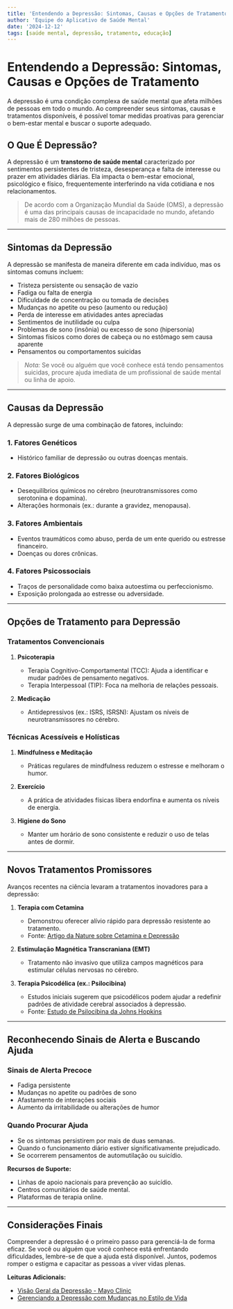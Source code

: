 ```yaml
---
title: 'Entendendo a Depressão: Sintomas, Causas e Opções de Tratamento'
author: 'Equipe do Aplicativo de Saúde Mental'
date: '2024-12-12'
tags: [saúde mental, depressão, tratamento, educação]
---
```


# Entendendo a Depressão: Sintomas, Causas e Opções de Tratamento

A depressão é uma condição complexa de saúde mental que afeta milhões de pessoas em todo o mundo. Ao compreender seus sintomas, causas e tratamentos disponíveis, é possível tomar medidas proativas para gerenciar o bem-estar mental e buscar o suporte adequado.

## O Que É Depressão?

A depressão é um **transtorno de saúde mental** caracterizado por sentimentos persistentes de tristeza, desesperança e falta de interesse ou prazer em atividades diárias. Ela impacta o bem-estar emocional, psicológico e físico, frequentemente interferindo na vida cotidiana e nos relacionamentos.

> De acordo com a Organização Mundial da Saúde (OMS), a depressão é uma das principais causas de incapacidade no mundo, afetando mais de 280 milhões de pessoas.

---

## Sintomas da Depressão

A depressão se manifesta de maneira diferente em cada indivíduo, mas os sintomas comuns incluem:

- Tristeza persistente ou sensação de vazio
- Fadiga ou falta de energia
- Dificuldade de concentração ou tomada de decisões
- Mudanças no apetite ou peso (aumento ou redução)
- Perda de interesse em atividades antes apreciadas
- Sentimentos de inutilidade ou culpa
- Problemas de sono (insônia) ou excesso de sono (hipersonia)
- Sintomas físicos como dores de cabeça ou no estômago sem causa aparente
- Pensamentos ou comportamentos suicidas

> _Nota:_ Se você ou alguém que você conhece está tendo pensamentos suicidas, procure ajuda imediata de um profissional de saúde mental ou linha de apoio.

---

## Causas da Depressão

A depressão surge de uma combinação de fatores, incluindo:

### **1. Fatores Genéticos**

- Histórico familiar de depressão ou outras doenças mentais.

### **2. Fatores Biológicos**

- Desequilíbrios químicos no cérebro (neurotransmissores como serotonina e dopamina).
- Alterações hormonais (ex.: durante a gravidez, menopausa).

### **3. Fatores Ambientais**

- Eventos traumáticos como abuso, perda de um ente querido ou estresse financeiro.
- Doenças ou dores crônicas.

### **4. Fatores Psicossociais**

- Traços de personalidade como baixa autoestima ou perfeccionismo.
- Exposição prolongada ao estresse ou adversidade.

---

## Opções de Tratamento para Depressão

### **Tratamentos Convencionais**

1. **Psicoterapia**

   - Terapia Cognitivo-Comportamental (TCC): Ajuda a identificar e mudar padrões de pensamento negativos.
   - Terapia Interpessoal (TIP): Foca na melhoria de relações pessoais.

2. **Medicação**
   - Antidepressivos (ex.: ISRS, ISRSN): Ajustam os níveis de neurotransmissores no cérebro.

### **Técnicas Acessíveis e Holísticas**

1. **Mindfulness e Meditação**

   - Práticas regulares de mindfulness reduzem o estresse e melhoram o humor.

2. **Exercício**

   - A prática de atividades físicas libera endorfina e aumenta os níveis de energia.

3. **Higiene do Sono**
   - Manter um horário de sono consistente e reduzir o uso de telas antes de dormir.

---

## Novos Tratamentos Promissores

Avanços recentes na ciência levaram a tratamentos inovadores para a depressão:

1. **Terapia com Cetamina**

   - Demonstrou oferecer alívio rápido para depressão resistente ao tratamento.
   - Fonte: [Artigo da Nature sobre Cetamina e Depressão](https://www.nature.com/articles/ketamine-depression)

2. **Estimulação Magnética Transcraniana (EMT)**

   - Tratamento não invasivo que utiliza campos magnéticos para estimular células nervosas no cérebro.

3. **Terapia Psicodélica (ex.: Psilocibina)**
   - Estudos iniciais sugerem que psicodélicos podem ajudar a redefinir padrões de atividade cerebral associados à depressão.
   - Fonte: [Estudo de Psilocibina da Johns Hopkins](https://www.hopkinsmedicine.org/psychedelics-depression)

---

## Reconhecendo Sinais de Alerta e Buscando Ajuda

### **Sinais de Alerta Precoce**

- Fadiga persistente
- Mudanças no apetite ou padrões de sono
- Afastamento de interações sociais
- Aumento da irritabilidade ou alterações de humor

### **Quando Procurar Ajuda**

- Se os sintomas persistirem por mais de duas semanas.
- Quando o funcionamento diário estiver significativamente prejudicado.
- Se ocorrerem pensamentos de automutilação ou suicídio.

**Recursos de Suporte:**

- Linhas de apoio nacionais para prevenção ao suicídio.
- Centros comunitários de saúde mental.
- Plataformas de terapia online.

---

## Considerações Finais

Compreender a depressão é o primeiro passo para gerenciá-la de forma eficaz. Se você ou alguém que você conhece está enfrentando dificuldades, lembre-se de que a ajuda está disponível. Juntos, podemos romper o estigma e capacitar as pessoas a viver vidas plenas.

**Leituras Adicionais:**

- [Visão Geral da Depressão - Mayo Clinic](https://www.mayoclinic.org/depression-overview)
- [Gerenciando a Depressão com Mudanças no Estilo de Vida](https://www.healthline.com/lifestyle-depression)
